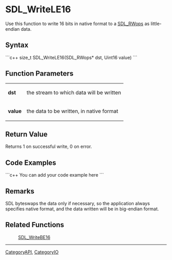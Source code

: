 <!-- pragma section-numbers off -->
<!-- pragma disable-camelcase -->

= SDL_WriteLE16 =
Use this function to write 16 bits in native format to a [[SDL_RWops]] as little-endian data.


== Syntax ==
```c++
size_t SDL_WriteLE16(SDL_RWops* dst, Uint16 value)
```

== Function Parameters ==
{|
|'''dst'''
|the stream to which data will be written
|-
|'''value'''
|the data to be written, in native format
|}

== Return Value ==
Returns 1 on successful write, 0 on error.

== Code Examples ==
```c++
You can add your code example here
```

== Remarks ==
SDL byteswaps the data only if necessary, so the application always specifies native format, and the data written will be in big-endian format.

== Related Functions ==
:[[SDL_WriteBE16]]

----
[[CategoryAPI]], [[CategoryIO]]
